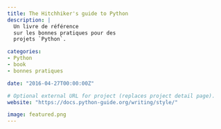 ```yaml
---
title: The Hitchhiker's guide to Python
description: |
  Un livre de référence
  sur les bonnes pratiques pour des
  projets `Python`.

categories:
- Python
- book
- bonnes pratiques

date: "2016-04-27T00:00:00Z"

# Optional external URL for project (replaces project detail page).
website: "https://docs.python-guide.org/writing/style/"

image: featured.png
---
```


